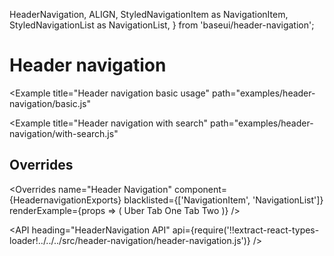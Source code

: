 <!--
Copyright (c) 2018 Uber Technologies, Inc.

This source code is licensed under the MIT license found in the
LICENSE file in the root directory of this source tree.
-->



  HeaderNavigation,
  ALIGN,
  StyledNavigationItem as NavigationItem,
  StyledNavigationList as NavigationList,
} from 'baseui/header-navigation';


# Header navigation

<Example
  title="Header navigation basic usage"
  path="examples/header-navigation/basic.js"
>
  <BasicHeader />
</Example>

<Example
  title="Header navigation with search"
  path="examples/header-navigation/with-search.js"
>
  <WithSearch />
</Example>

## Overrides

<Overrides
  name="Header Navigation"
  component={HeadernavigationExports}
  blacklisted={['NavigationItem', 'NavigationList']}
  renderExample={props => (
    <HeaderNavigation overrides={props.overrides}>
      <NavigationList align={ALIGN.left}>
        <NavigationItem>Uber</NavigationItem>
      </NavigationList>
      <NavigationList align={ALIGN.center} />
      <NavigationList align={ALIGN.right}>
        <NavigationItem>Tab One</NavigationItem>
        <NavigationItem>Tab Two</NavigationItem>
      </NavigationList>
    </HeaderNavigation>
  )}
/>

<API
  heading="HeaderNavigation API"
  api={require('!!extract-react-types-loader!../../../src/header-navigation/header-navigation.js')}
/>
